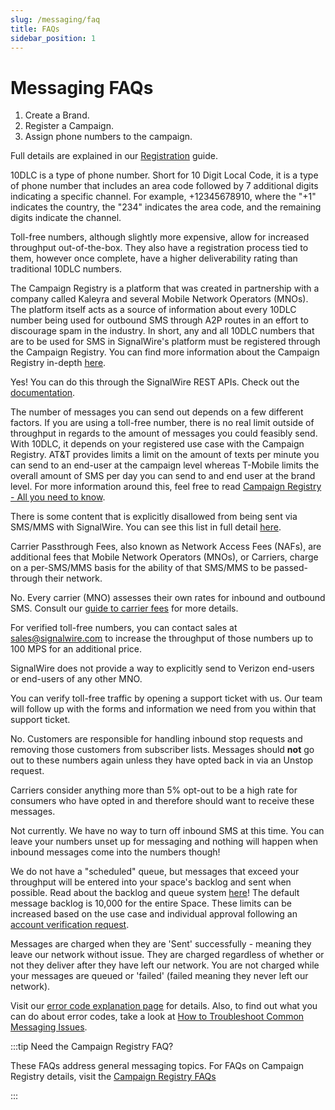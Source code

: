 ```yaml
---
slug: /messaging/faq
title: FAQs
sidebar_position: 1
---
```




# Messaging FAQs

<AccordionGroup>
  <Accordion title="What are the essential steps I need to take to start sending messages?">

1. Create a Brand.
2. Register a Campaign.
3. Assign phone numbers to the campaign.

Full details are explained in our [Registration](/messaging/getting-started/campaign-registry/registration) guide.

</Accordion>
<Accordion title="What is 10DLC?">

10DLC is a type of phone number. Short for 10 Digit Local Code, it is a type of phone number
that includes an area code followed by 7 additional digits indicating a specific channel.
For example, +12345678910, where the "+1" indicates the country, the "234" indicates the
area code, and the remaining digits indicate the channel.

</Accordion>
<Accordion title="What is the difference between 10DLC and Toll-free phone numbers?">

Toll-free numbers, although slightly more expensive, allow for increased throughput out-of-the-box.
They also have a registration process tied to them, however once complete, have a higher
deliverability rating than traditional 10DLC numbers.

</Accordion>

<Accordion title="What is The Campaign Registry?">

The Campaign Registry is a platform that was created in partnership with a company called
Kaleyra and several Mobile Network Operators (MNOs). The platform itself acts as a source
of information about every 10DLC number being used for outbound SMS through A2P routes in
an effort to discourage spam in the industry. In short, any and all 10DLC numbers that are
to be used for SMS in SignalWire's platform must be registered through the Campaign Registry.
You can find more information about the Campaign Registry in-depth [here](/messaging/get-started/campaign-registry).

</Accordion>

<Accordion title="Can we programmatically create campaigns and brands?">

Yes! You can do this through the SignalWire REST APIs. Check out the [documentation](/rest/signalwire-rest/endpoints/space/list-brands).

</Accordion>

<Accordion title="How many messages can I send out?">

The number of messages you can send out depends on a few different factors. If you are using
a toll-free number, there is no real limit outside of throughput in regards to the amount
of messages you could feasibly send. With 10DLC, it depends on your registered use case with
the Campaign Registry. AT&T provides limits a limit on the amount of texts per minute you
can send to an end-user at the campaign level whereas T-Mobile limits the overall amount
of SMS per day you can send to and end user at the brand level. For more information around
this, feel free to read [Campaign Registry - All you need to know](/messaging/get-started/campaign-registry).

</Accordion>

<Accordion title="What content is not allowed?">

There is some content that is explicitly disallowed from being sent via SMS/MMS with SignalWire.
You can see this list in full detail [here](./getting-started/sms-best-practices-how-to-ensure-message-delivery.mdx).

</Accordion>

<Accordion title="What are Carrier Passthrough Fees?">

Carrier Passthrough Fees, also known as Network Access Fees (NAFs),
are additional fees that Mobile Network Operators (MNOs), or Carriers,
charge on a per-SMS/MMS basis for the ability of that SMS/MMS to be passed-through their network.

</Accordion>

<Accordion title="Are all the Carrier Passthrough Fees the same?">

No. Every carrier (MNO) assesses their own rates for inbound and outbound SMS.
Consult our [guide to carrier fees](/sms/carrier-fees) for more details.

</Accordion>

<Accordion title="How do I get higher throughput?">

For verified toll-free numbers, you can contact sales at sales@signalwire.com to increase
the throughput of those numbers up to 100 MPS for an additional price.

</Accordion>

<Accordion title="Can I just send SMS/MMS to a specific carrier like Verizon?">

SignalWire does not provide a way to explicitly send to Verizon end-users or end-users of
any other MNO.

</Accordion>

<Accordion title="Do I register toll-free SMS/MMS traffic?">

You can verify toll-free traffic by opening a support ticket with us. Our team will follow
up with the forms and information we need from you within that support ticket.

</Accordion>

<Accordion title="Does SignalWire manage opt-outs?">

No. Customers are responsible for handling inbound stop requests and removing those customers
from subscriber lists. Messages should **not** go out to these numbers again unless they
have opted back in via an Unstop request.

</Accordion>

<Accordion title="What is considered a high opt-out rate?">

Carriers consider anything more than 5% opt-out to be a high rate for consumers who have
opted in and therefore should want to receive these messages.

</Accordion>

<Accordion title = "Can I turn off inbound SMS?">

Not currently. We have no way to turn off inbound SMS at this time. You can leave your numbers
unset up for messaging and nothing will happen when inbound messages come into the numbers
though!

</Accordion>

<Accordion title="Do you have a messaging queue?">

We do not have a "scheduled" queue, but messages that exceed your throughput will be entered
into your space's backlog and sent when possible. Read about the backlog and queue system
[here](/platform/basics/general/signalwire-rate-limits#queue-and-backlog-system)! The default
message backlog is 10,000 for the entire Space. These limits can be increased based on
the use case and individual approval following an [account verification request](/platform/dashboard/guides/how-to-request-an-increase-to-your-signalwire-space-limits).

</Accordion>

<Accordion title="Am I billed once a message is in the queue?">

  Messages are charged when they are 'Sent' successfully - meaning they leave our network without
  issue. They are charged regardless of whether or not they deliver after they have left our
  network. You are not charged while your messages are queued or 'failed' (failed meaning they
  never left our network).

</Accordion>

<Accordion title="Where can I find information on specific error codes?">

Visit our [error code explanation page](/rest/compatibility-api/overview/error-codes) for details. Also, to find out what you can do about error codes, take a look at [How to Troubleshoot Common Messaging Issues](./getting-started/how-to-troubleshoot-common-messaging-issues.mdx).

</Accordion>

</AccordionGroup>

:::tip Need the Campaign Registry FAQ?

These FAQs address general messaging topics. For FAQs on Campaign Registry details, visit the 
[Campaign Registry FAQs](/messaging/getting-started/campaign-registry/faq)

:::
